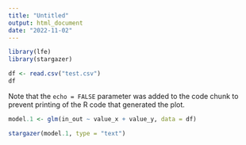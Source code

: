 ```yaml
---
title: "Untitled"
output: html_document
date: "2022-11-02"
---
```


```r
library(lfe)
library(stargazer)
```


```r
df <- read.csv("test.csv")
df

```


Note that the `echo = FALSE` parameter was added to the code chunk to prevent printing of the R code that generated the plot.
```r
model.1 <- glm(in_out ~ value_x + value_y, data = df)

stargazer(model.1, type = "text")
```

